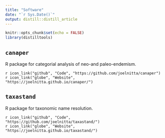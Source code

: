```yaml
---
title: "Software"
date: "`r Sys.Date()`"
output: distill::distill_article
---
```


```r
knitr::opts_chunk$set(echo = FALSE)
library(distilltools)
```

## `canaper`

R package for categorial analysis of neo-and paleo-endemism.

`r icon_link("github", "Code", "https://github.com/joelnitta/canaper")`  
`r icon_link("globe", "Website", "https://joelnitta.github.io/canaper/")`

## `taxastand`

R package for taxonomic name resolution.

`r icon_link("github", "Code", "https://github.com/joelnitta/taxastand/")`  
`r icon_link("globe", "Website", "https://joelnitta.github.io/taxastand/")`
